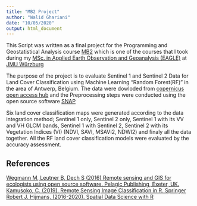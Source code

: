 ```yaml
---
title: "MB2 Project"
author: "Walid Ghariani"
date: "10/05/2020"
output: html_document
---
```


This Script was written as a final project for the Programming and Geostatistical Analysis course [MB2](http://eagle-science.org/project/programming-and-geostatistical-analysis/) which is one of the courses that I took during my [MSc. in Applied Earth Observation and Geoanalysis (EAGLE)](http://eagle-science.org/) at [JMU Würzburg](https://www.uni-wuerzburg.de/en/home/)  

The purpose of the project is to evaluate Sentinel 1 and Sentinel 2 Data for Land Cover Classification using Machine Learning "Random Forest(RF)" in the area of Antwerp, Belgium.
The data were dowloded from [copernicus open access hub](https://scihub.copernicus.eu/dhus/#/home)  and the Preprocessing steps were conducted using the open source software [SNAP](http://step.esa.int/main/download/snap-download/)

Six land cover classification maps were generated according to the data integration method; Sentinel 1 only, Sentinel 2 only, Sentinel 1 with its VV and VH GLCM bands, Sentinel 1 with Sentinel 2, Sentinel 2 with its Vegetation Indices (VI) (NDVI, SAVI, MSAVI2, NDWI2) and finaly all the data together.
All the RF land cover classification models were evaluated by the accuracy assessment.

## References

[Wegmann M, Leutner B, Dech S (2016) Remote sensing and GIS for ecologists using open source software. Pelagic Publishing, Exeter, UK.](http://book.ecosens.org/RSEbook/) 
[Kamusoko, C. (2019). Remote Sensing Image Classification in R. Springer](https://www.springer.com/gp/book/9789811380112)
[Robert J. Hijmans, (2016-2020). Spatial Data Science with R](https://rspatial.org/#)
